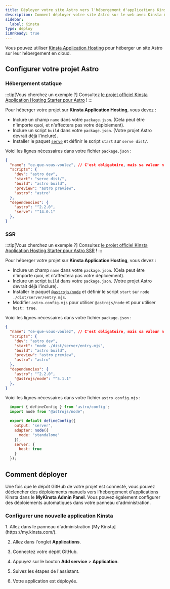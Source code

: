 ```yaml
---
title: Déployer votre site Astro vers l'hébergement d'applications Kinsta
description: Comment déployer votre site Astro sur le web avec Kinsta Application Hosting.
sidebar:
  label: Kinsta
type: deploy
i18nReady: true
---
```


Vous pouvez utiliser [Kinsta Application Hosting](https://kinsta.com/application-hosting/) pour héberger un site Astro sur leur hébergement en cloud.

## Configurer votre projet Astro

### Hébergement statique

:::tip[Vous cherchez un exemple ?]
Consultez [le projet officiel Kinsta Application Hosting Starter pour Astro](https://github.com/kinsta/hello-world-astro) !
:::

Pour héberger votre projet sur **Kinsta Application Hosting**, vous devez :
- Inclure un champ `name` dans votre `package.json`. (Cela peut être n'importe quoi, et n'affectera pas votre déploiement).
- Inclure un script `build` dans votre `package.json`. (Votre projet Astro devrait déjà l'inclure).
- Installer le paquet [`serve`](https://www.npmjs.com/package/serve) et définir le script `start` sur `serve dist/`.

Voici les lignes nécessaires dans votre fichier `package.json` :
```json title="package.json" {2,5,6} ins={12} "serv dist/"
{
  "name": "ce-que-vous-voulez", // C'est obligatoire, mais sa valeur n'a pas d'importance.
  "scripts": {
    "dev": "astro dev",
    "start": "serve dist/",
    "build": "astro build",
    "preview": "astro preview",
    "astro": "astro"
  },
  "dependencies": {
    "astro": "^2.2.0",
    "serve": "^14.0.1"
  },
}
```

### SSR

:::tip[Vous cherchez un exemple ?]
Consultez [le projet officiel Kinsta Application Hosting Starter pour Astro SSR](https://github.com/kinsta/hello-world-astro-ssr) !
:::

Pour héberger votre projet sur **Kinsta Application Hosting**, vous devez :
- Inclure un champ `name` dans votre `package.json`. (Cela peut être n'importe quoi, et n'affectera pas votre déploiement).
- Inclure un script `build` dans votre `package.json`. (Votre projet Astro devrait déjà l'inclure).
- Installer le paquet [`@astrojs/node`](https://www.npmjs.com/package/@astrojs/node) et définir le script `start` sur `node ./dist/server/entry.mjs`.
- Modifier `astro.config.mjs` pour utiliser `@astrojs/node` et pour utiliser `host: true`.

Voici les lignes nécessaires dans votre fichier `package.json` :
```json title="package.json" {2,5,6} ins={12} "node ./dist/server/entry.mjs"
{
  "name": "ce-que-vous-voulez", // C'est obligatoire, mais sa valeur n'a pas d'importance.
  "scripts": {
    "dev": "astro dev",
    "start": "node ./dist/server/entry.mjs",
    "build": "astro build",
    "preview": "astro preview",
    "astro": "astro"
  },
  "dependencies": {
    "astro": "^2.2.0",
    "@astrojs/node": "^5.1.1"
  },
}
```

Voici les lignes nécessaires dans votre fichier `astro.config.mjs` :
```js title="astro.config.mjs"
  import { defineConfig } from 'astro/config';
  import node from "@astrojs/node";

  export default defineConfig({
    output: 'server',
    adapter: node({
      mode: "standalone"
    }),
    server: {
      host: true
    }
  });
```

## Comment déployer

Une fois que le dépôt GitHub de votre projet est connecté, vous pouvez déclencher des déploiements manuels vers l'hébergement d'applications Kinsta dans le **MyKinsta Admin Panel**. Vous pouvez également configurer des déploiements automatiques dans votre panneau d'administration.

### Configurer une nouvelle application Kinsta

<Steps>
1. Allez dans le panneau d'administration [My Kinsta](https://my.kinsta.com/).

2. Allez dans l'onglet **Applications**.

3. Connectez votre dépôt GitHub.

4. Appuyez sur le bouton **Add service** > **Application**.

5. Suivez les étapes de l'assistant.

6. Votre application est déployée.
</Steps>
